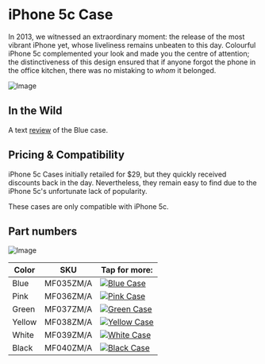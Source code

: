 
# iPhone 5c Case

In 2013, we witnessed an extraordinary moment: the release of the most vibrant iPhone yet, whose liveliness remains unbeaten to this day. Colourful iPhone 5c complemented your look and made you the centre of attention; the distinctiveness of this design ensured that if anyone forgot the phone in the office kitchen, there was no mistaking to _whom_ it belonged.

![Image](/assets/2013_5c.png)

## In the Wild

A text [review](https://www.imore.com/iphone-5c-case-review) of the Blue case.

## Pricing & Compatibility

iPhone 5c Cases initially retailed for $29, but they quickly received discounts back in the day. Nevertheless, they remain easy to find due to the iPhone 5c's unfortunate lack of popularity.

These cases are only compatible with iPhone 5c.

## Part numbers

![Image](/assets/2013_5c.jpg)

| Color | SKU | Tap for more: |
| --- | --- | --- |
| Blue | MF035<wbr/>ZM/A | <a href="/ancient/iphone_5c/MF035" target="_blank"><img src="/everypreview/MF035.webp" alt="Blue Case"/></a> |
| Pink | MF036<wbr/>ZM/A | <a href="/ancient/iphone_5c/MF036" target="_blank"><img src="/everypreview/MF036.webp" alt="Pink Case"/></a> |
| Green | MF037<wbr/>ZM/A | <a href="/ancient/iphone_5c/MF037" target="_blank"><img src="/everypreview/MF037.webp" alt="Green Case"/></a> |
| Yellow | MF038<wbr/>ZM/A | <a href="/ancient/iphone_5c/MF038" target="_blank"><img src="/everypreview/MF038.webp" alt="Yellow Case"/></a> |
| White | MF039<wbr/>ZM/A | <a href="/ancient/iphone_5c/MF039" target="_blank"><img src="/everypreview/MF039.webp" alt="White Case"/></a> |
| Black | MF040<wbr/>ZM/A | <a href="/ancient/iphone_5c/MF040" target="_blank"><img src="/everypreview/MF040.webp" alt="Black Case"/></a> |
